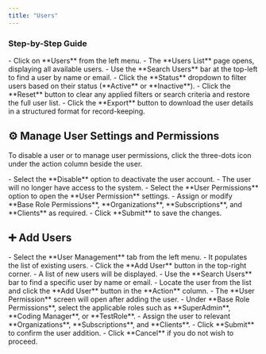 ```yaml
---
title: "Users"
---
```


### Step-by-Step Guide

<Steps>
  <Step title="Navigate to the Users List Page">
    - Click on **Users** from the left menu.
    - The **Users List** page opens, displaying all available users.
  </Step>
  <Step title="Search for a User">
    - Use the **Search Users** bar at the top-left to find a user by name or email.
  </Step>
  <Step title="Filter Users">
    - Click the **Status** dropdown to filter users based on their status (**Active** or **Inactive**).
  </Step>
  <Step title="Reset Filters">
    - Click the **Reset** button to clear any applied filters or search criteria and restore the full user list.
  </Step>
  <Step title="Export User Data">
    - Click the **Export** button to download the user details in a structured format for record-keeping.
  </Step>
</Steps>

## ⚙️ Manage User Settings and Permissions

To disable a user or to manage user permissions, click the three-dots icon under the action column beside the user.

<Steps>
  <Step title="To Disable a User">
    - Select the **Disable** option to deactivate the user account.
    - The user will no longer have access to the system.
  </Step>
  <Step title="Manage User Permissions">
    - Select the **User Permissions** option to open the **User Permission** settings.
    - Assign or modify **Base Role Permissions**, **Organizations**, **Subscriptions**, and **Clients** as required.
    - Click **Submit** to save the changes.
  </Step>
</Steps>

## ➕ Add Users

<Steps>
  <Step title="Navigate to the Users List Page">
    - Select the **User Management** tab from the left menu.
    - It populates the list of existing users.
  </Step>
  <Step title="Open the Add User Screen">
    - Click the **Add User** button in the top-right corner.
    - A list of new users will be displayed.
  </Step>
  <Step title="Search and Select a User">
    - Use the **Search Users** bar to find a specific user by name or email.
    - Locate the user from the list and click the **Add User** button in the **Action** column.
  </Step>
  <Step title="Assign User Permissions">
    - The **User Permission** screen will open after adding the user.
    - Under **Base Role Permissions**, select the applicable roles such as **SuperAdmin**, **Coding Manager**, or **TestRole**.
    - Assign the user to relevant **Organizations**, **Subscriptions**, and **Clients**.
  </Step>
  <Step title="Save and Confirm">
    - Click **Submit** to confirm the user addition.
    - Click **Cancel** if you do not wish to proceed.
  </Step>
</Steps>
